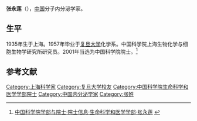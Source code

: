 {{Infobox person
| 姓名     = 张永莲
| 图像     = 
| 图像说明 = 
| 出生日期 = 1935年2月20日
| 出生地   = [[上海|上海]]
| 死亡日期 = <!-- {{Death date and age|YYYY|MM|DD|YYYY|MM|DD}}（死亡在前，出生在后） -->
| 死亡地   = 
| 国籍       = {{PRC}}
| 籍贯       = [[复旦大学|复旦大学]]
| 别名     = 
| 知名于   = 
| 职业     = 分子内分泌学家
| 母校 = 
}}

'''张永莲'''（{{bd|1935年|2月20日||}}），[[中国|中国]]分子内分泌学家。

==生平==
1935年生于上海。1957年毕业于[[复旦大学|复旦大学]]化学系。中国科学院上海生物化学与细胞生物学研究所研究员。2001年当选为中国科学院院士。<ref>[http://sourcedb.cas.cn/sourcedb_ad_cas/zw2/ysxx/smkxhyxxb/ 中国科学院学部与院士·院士信息·生命科学和医学学部·张永莲] {{webarchive|url=https://web.archive.org/web/20131216133759/http://sourcedb.cas.cn/sourcedb_ad_cas/zw2/ysxx/smkxhyxxb/ |date=2013-12-16 }}</ref>

==参考文献==
{{reflist}}

{{中国科学院生命科学和医学学部院士}}
{{中国科学家小作品}}

{{DEFAULTSORT:Z}}
[[Category:上海科学家|Category:上海科学家]]
[[Category:复旦大学校友|Category:复旦大学校友]]
[[Category:中国科学院生命科学和医学学部院士|Category:中国科学院生命科学和医学学部院士]]
[[Category:中国内分泌学家|Category:中国内分泌学家]]
[[Category:张姓|Category:张姓]]